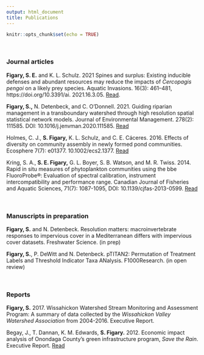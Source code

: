 ```yaml
---
output: html_document
title: Publications
---
```


```r
knitr::opts_chunk$set(echo = TRUE)
```

<br>

### **Journal articles**

**Figary, S. E.** and K. L. Schulz. 2021 Spines and surplus: Existing inducible defenses and abundant resources may reduce the impacts of *Cercopagis pengoi* on a likely prey species. Aquatic Invasions. 16(3): 461–481, https://doi.org/10.3391/ai. 2021.16.3.05. [Read](https://www.reabic.net/aquaticinvasions/2021/issue3.aspx).

**Figary, S.,** N. Detenbeck, and C. O'Donnell. 2021. Guiding riparian management in a transboundary watershed through high resolution spatial statistical network models. Journal of Environmental Management. 278(2): 111585. DOI: 10.1016/j.jenvman.2020.111585. [Read](http://www.sciencedirect.com/science/article/pii/S0301479720315103)

Holmes, C. J., **S. Figary,** K. L. Schulz, and C. E. Cáceres. 2016. Effects of diversity on community assembly in newly formed pond communities. Ecosphere 7(7): e01377. 10.1002/ecs2.1377. [Read](https://esajournals.onlinelibrary.wiley.com/doi/full/10.1002/ecs2.1377)

Kring, S. A., **S. E. Figary,** G. L. Boyer, S. B. Watson, and M. R. Twiss. 2014. Rapid in situ measures of phytoplankton communities using the bbe FluoroProbe®: Evaluation of spectral calibration, instrument intercompatibility and performance range. Canadian Journal of Fisheries and Aquatic Sciences, 71(7): 1087-1095, DOI: 10.1139/cjfas-2013-0599. [Read](https://cdnsciencepub.com/doi/abs/10.1139/cjfas-2013-0599)


<br>

### **Manuscripts in preparation**

**Figary, S.** and N. Detenbeck. Resolution matters: macroinvertebrate responses to impervious cover in a Mediterranean differs with impervious cover datasets. Freshwater Science. (in prep)

**Figary, S.**, P. DeWitt and N. Detenbeck. pTITAN2: Permutation of Treatment Labels and Threshold Indicator Taxa ANalysis. F1000Research. (in open review)

<br>

### **Reports**

**Figary, S.** 2017. Wissahickon Watershed Stream Monitoring and Assessment Program: A summary of data collected by the *Wissahickon Valley Watershed Association* from 2004-2016. Executive Report.

Begay, J., T. Dannan, K. M. Edwards, **S. Figary.** 2012. Economic impact analysis of Onondaga County’s green infrastructure program, *Save the Rain*. Executive Report. [Read](https://issuu.com/savetherain/docs/save_the_rain_economic_impact_report_final)